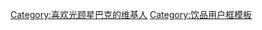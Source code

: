 {{Userbox
  |border-c = #000000
  |border-s = 1
  |id-c     = #FFFFFF
  |id-s     = 12
  |id-fc    = #000000
  |id       = [[File:Lody marki Starbucks.jpg|80px]]
  |info-c   = #4D3900
  |info-s   = 9
  |info-fc  = #FFFFFF
  |info     = 這個用戶喜歡光顧'''[[星巴克|<span style="color:#EEEEEE;">'''星巴克'''</span>]]'''。
}}
<includeonly>[[Category:喜欢光顾星巴克的维基人]]</includeonly>
<noinclude>[[Category:饮品用户框模板]]</noinclude>